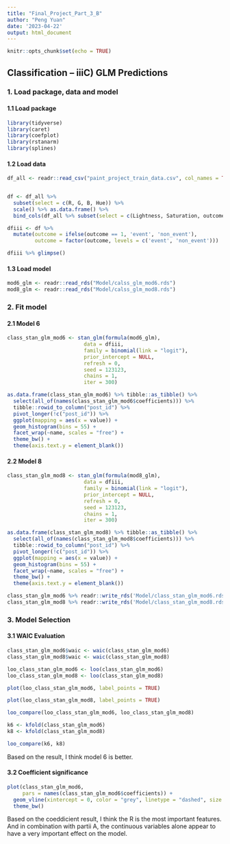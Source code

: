 ```yaml
---
title: "Final_Project_Part_3_B"
author: "Peng Yuan"
date: '2023-04-22'
output: html_document
---
```


```r
knitr::opts_chunk$set(echo = TRUE)
```

## Classification – iiiC) GLM Predictions
### 1. Load package, data and model
#### 1.1 Load package
```r
library(tidyverse)
library(caret)
library(coefplot)
library(rstanarm)
library(splines)
```

#### 1.2 Load data
```r
df_all <- readr::read_csv("paint_project_train_data.csv", col_names = TRUE)


df <- df_all %>%
  subset(select = c(R, G, B, Hue)) %>% 
  scale() %>% as.data.frame() %>%
  bind_cols(df_all %>% subset(select = c(Lightness, Saturation, outcome)))

dfiii <- df %>% 
  mutate(outcome = ifelse(outcome == 1, 'event', 'non_event'),
         outcome = factor(outcome, levels = c('event', 'non_event')))

dfiii %>% glimpse()
```

#### 1.3 Load model
```r
mod6_glm <- readr::read_rds("Model/calss_glm_mod6.rds")
mod8_glm <- readr::read_rds("Model/calss_glm_mod8.rds")
```


### 2. Fit model
#### 2.1 Model 6
```r
class_stan_glm_mod6 <- stan_glm(formula(mod6_glm), 
                         data = dfiii,
                         family = binomial(link = "logit"),
                         prior_intercept = NULL,
                         refresh = 0,
                         seed = 123123,
                         chains = 1, 
                         iter = 300)
```

```r
as.data.frame(class_stan_glm_mod6) %>% tibble::as_tibble() %>% 
  select(all_of(names(class_stan_glm_mod6$coefficients))) %>% 
  tibble::rowid_to_column("post_id") %>% 
  pivot_longer(!c("post_id")) %>% 
  ggplot(mapping = aes(x = value)) +
  geom_histogram(bins = 55) +
  facet_wrap(~name, scales = "free") +
  theme_bw() +
  theme(axis.text.y = element_blank())
```

#### 2.2 Model 8

```r
class_stan_glm_mod8 <- stan_glm(formula(mod8_glm), 
                         data = dfiii,
                         family = binomial(link = "logit"),
                         prior_intercept = NULL,
                         refresh = 0,
                         seed = 123123,
                         chains = 1, 
                         iter = 300)
```


```r
as.data.frame(class_stan_glm_mod8) %>% tibble::as_tibble() %>% 
  select(all_of(names(class_stan_glm_mod8$coefficients))) %>% 
  tibble::rowid_to_column("post_id") %>% 
  pivot_longer(!c("post_id")) %>% 
  ggplot(mapping = aes(x = value)) +
  geom_histogram(bins = 55) +
  facet_wrap(~name, scales = "free") +
  theme_bw() +
  theme(axis.text.y = element_blank())
```




```r
class_stan_glm_mod6 %>% readr::write_rds('Model/class_stan_glm_mod6.rds')
class_stan_glm_mod8 %>% readr::write_rds('Model/class_stan_glm_mod8.rds')
```





### 3. Model Selection
#### 3.1 WAIC Evaluation
```r
class_stan_glm_mod6$waic <- waic(class_stan_glm_mod6)
class_stan_glm_mod8$waic <- waic(class_stan_glm_mod8)
```

```r
loo_class_stan_glm_mod6 <- loo(class_stan_glm_mod6)
loo_class_stan_glm_mod8 <- loo(class_stan_glm_mod8)
```

```r
plot(loo_class_stan_glm_mod6, label_points = TRUE)
```

```r
plot(loo_class_stan_glm_mod8, label_points = TRUE)
```

```r
loo_compare(loo_class_stan_glm_mod6, loo_class_stan_glm_mod8)
```

```r
k6 <- kfold(class_stan_glm_mod6)
k8 <- kfold(class_stan_glm_mod8)
```

```r
loo_compare(k6, k8)
```

Based on the result, I think model 6 is better.

#### 3.2 Coefficient significance
```r
plot(class_stan_glm_mod6,  
     pars = names(class_stan_glm_mod6$coefficients)) +
  geom_vline(xintercept = 0, color = "grey", linetype = "dashed", size = 1.) +
  theme_bw()
```

Based on the coeddicient result, I think the R is the most important features. And in combination with partii A, the continuous variables alone appear to have a very important effect on the model.














